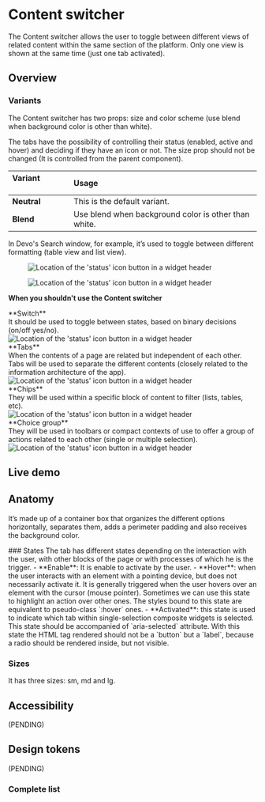 


<Meta title="Components/ContentSwitcher" />

# Content switcher

The Content switcher allows the user to toggle between different views of related content within the same section of the platform. Only one view is shown at the same time (just one tab activated).




## Overview

### Variants
The Content switcher has two props: size and color scheme (use blend when background color is other than white).

The tabs have the possibility of controlling their status (enabled, active and hover) and deciding if they have an icon or not. The size prop should not be changed (It is controlled from the parent component).
<Figure>
  <Figma
    aspectRatio="21x9"
    url="https://www.figma.com/file/4f9wa0fKYIwMue6yo6nrJL/GDS---Web-Previews?page-id=20085%3A30864&node-id=20085-30931&node-type=frame&viewport=-95%2C1062%2C1.02&t=YqCpLr27NOY5cUEJ-1&scaling=min-zoom&content-scaling=fixed"
  />
</Figure>

| **Variant** &nbsp; &nbsp; &nbsp;&nbsp; &nbsp; &nbsp;&nbsp; &nbsp;  | **Usage**                                                                                                                                                                                                                                                            |
| :----------------------------------------------------------------  | :------------------------------------------------------------------------------------------------------------------------------------------------------------------------------------------------------------------------------------------------------------------- |
| **Neutral**                                                         | This is the default variant.                                          |
| **Blend**                                                          | Use blend when background color is other than white.   |

In Devo's Search window, for example, it’s used to toggle between  different formatting (table view and list view).

<Figure>
  <img
    alt="Location of the 'status' icon button in a widget header"
    src="img/content-switcher-TABLE.jpg"
  />
</Figure>
<Figure>
  <img
    alt="Location of the 'status' icon button in a widget header"
    src="img/content-switcher-list-15x.jpg"
  />
</Figure>

**When you shouldn't use the Content switcher**

<section className="row">
  <div class="col-8">
  **Switch**<br/>
It should be used to toggle between states, based on binary decisions (on/off  yes/no).
</div>
  <div class="col-4">
  <img
        alt="Location of the 'status' icon button in a widget header"
        src="img/switch-15x-2.jpg"
      />
      </div>
</section>
<section className="row">
  <div class="col-8">
**Tabs**<br/>
When the contents of a page are related but independent of each other. Tabs will be used to separate the different contents (closely related to the information architecture of the app).
</div>
  <div class="col-4">
  <img
        alt="Location of the 'status' icon button in a widget header"
        src="img/tabs-2.jpg"
      />
      </div>
</section>

<section className="row">
  <div class="col-8">
**Chips**<br/>
They will be used within a specific block of content to filter (lists, tables, etc).
</div>
  <div class="col-4">
  <img
        alt="Location of the 'status' icon button in a widget header"
        src="img/chips-2.jpg"
      />
      </div>
</section>

<section className="row">
  <div class="col-8">
**Choice group**<br/>
They will be used in toolbars or compact contexts of use to offer a group of actions related to each other (single or multiple selection).
</div>
  <div class="col-4">
  <img
        alt="Location of the 'status' icon button in a widget header"
        src="img/choice-group-2.jpg"
      />
      </div>
</section>



## Live demo
<LiveDemo
  story={Stories.Example}
  urlHtml="https://devoinc.github.io/genesys-styles"
  urlReact="https://devoinc.github.io/genesys-ui/?path=/docs/components-navigation-contentswitcher--docs"
/>

## Anatomy
It’s made up of a container box that organizes the different options horizontally, separates them, adds a perimeter padding and also receives the background color.

<Figure>
  <Figma
    aspectRatio="21x9"
    url="https://www.figma.com/proto/4f9wa0fKYIwMue6yo6nrJL/GDS---Web-Previews?page-id=20085%3A30864&node-id=20085-30865&node-type=frame&viewport=-95%2C1062%2C1.02&t=YqCpLr27NOY5cUEJ-1&scaling=min-zoom&content-scaling=fixed"
  />
</Figure>
### States
The tab has different states depending on the interaction with the user, with other blocks of the page or with
processes of which he is the trigger.
- **Enable**: It is enable to activate by the user.
- **Hover**: when the user interacts with an element with a pointing device, but does not necessarily activate it.
  It is generally triggered when the user hovers over an element with the cursor (mouse pointer). Sometimes we can use
  this state to highlight an action over other ones. The styles bound to this state are equivalent to pseudo-class
  `:hover` ones.
- **Activated**: this state is used to indicate which tab within single-selection composite widgets is selected.
  This state should be accompanied of `aria-selected` attribute. With this state the HTML tag rendered should not
  be a `button` but a `label`, because a radio should be rendered inside, but not visible. 

### Sizes
 It has three sizes: sm, md and lg.

## Accessibility

(PENDING)

## Design tokens

(PENDING)

### Complete list

<DesignTokensList componentName="contentSwitcher" />
